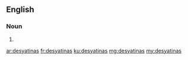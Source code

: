 ==English==

===Noun===
{{head|en|noun plural form}}

# {{plural of|desyatina|lang=en}}

[[ar:desyatinas]]
[[fr:desyatinas]]
[[ku:desyatinas]]
[[mg:desyatinas]]
[[my:desyatinas]]